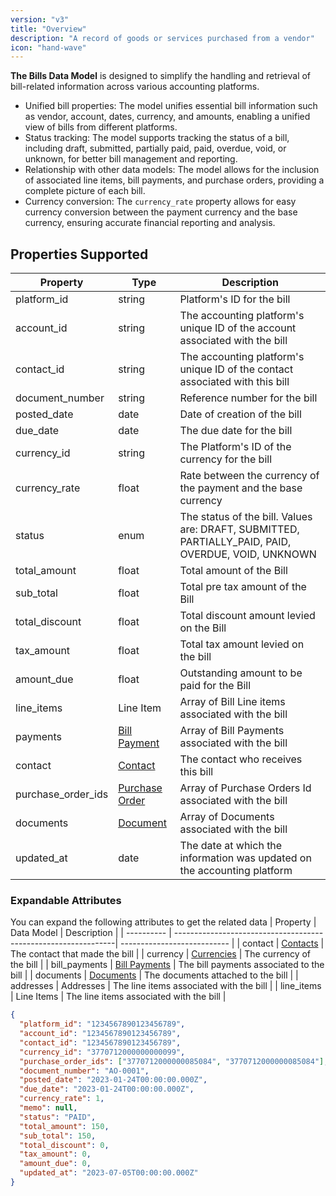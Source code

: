 ```yaml
---
version: "v3"
title: "Overview"
description: "A record of goods or services purchased from a vendor"
icon: "hand-wave"
---
```


**The Bills Data Model** is designed to simplify the handling and retrieval of bill-related information across various accounting platforms.

- Unified bill properties: The model unifies essential bill information such as vendor, account, dates, currency, and amounts, enabling a unified view of bills from different platforms.
- Status tracking: The model supports tracking the status of a bill, including draft, submitted, partially paid, paid, overdue, void, or unknown, for better bill management and reporting.
- Relationship with other data models: The model allows for the inclusion of associated line items, bill payments, and purchase orders, providing a complete picture of each bill.
- Currency conversion: The `currency_rate` property allows for easy currency conversion between the payment currency and the base currency, ensuring accurate financial reporting and analysis.

## Properties Supported

| Property           | Type                                                           | Description                                                                                        |
| ------------------ | -------------------------------------------------------------- | -------------------------------------------------------------------------------------------------- |
| platform_id        | string                                                         | Platform's ID for the bill                                                                         |
| account_id         | string                                                         | The accounting platform's unique ID of the account associated with the bill                        |
| contact_id         | string                                                         | The accounting platform's unique ID of the contact associated with this bill                       |
| document_number    | string                                                         | Reference number for the bill                                                                      |
| posted_date        | date                                                           | Date of creation of the bill                                                                       |
| due_date           | date                                                           | The due date for the bill                                                                          |
| currency_id        | string                                                         | The Platform's ID of the currency for the bill                                                     |
| currency_rate      | float                                                          | Rate between the currency of the payment and the base currency                                     |
| status             | enum                                                           | The status of the bill. Values are: DRAFT, SUBMITTED, PARTIALLY_PAID, PAID, OVERDUE, VOID, UNKNOWN |
| total_amount       | float                                                          | Total amount of the Bill                                                                           |
| sub_total          | float                                                          | Total pre tax amount of the Bill                                                                   |
| total_discount     | float                                                          | Total discount amount levied on the Bill                                                           |
| tax_amount         | float                                                          | Total tax amount levied on the bill                                                                |
| amount_due         | float                                                          | Outstanding amount to be paid for the Bill                                                         |
| line_items         | Line Item                                                      | Array of Bill Line items associated with the bill                                                  |
| payments           | [Bill Payment](/api-reference/v3/accounting/bill-payments)     | Array of Bill Payments associated with the bill                                                    |
| contact            | [Contact](/api-reference/v3/accounting/contacts)               | The contact who receives this bill                                                                 |
| purchase_order_ids | [Purchase Order](/api-reference/v3/accounting/purchase-orders) | Array of Purchase Orders Id associated with the bill                                               |
| documents          | [Document](/api-reference/v3/accounting/documents)             | Array of Documents associated with the bill                                                        |
| updated_at         | date                                                           | The date at which the information was updated on the accounting platform                           |

### Expandable Attributes

You can expand the following attributes to get the related data
| Property | Data Model | Description |
| ---------- | ---------------------------------------------------------------| --------------------------- |
| contact | [Contacts](/api-reference/v3/accounting/contacts/overview) | The contact that made the bill |
| currency | [Currencies](/api-reference/v3/accounting/currencies/overview) | The currency of the bill |
| bill_payments | [Bill Payments](/api-reference/v3/accounting/bill-payments/overview) | The bill payments associated to the bill |
| documents | [Documents](/api-reference/v3/accounting/documents/overview) | The documents attached to the bill |
| addresses | Addresses | The line items associated with the bill |
| line_items | Line Items | The line items associated with the bill |

<ResponseExample name="The Account Object" >

```json The Bills Response Object
{
  "platform_id": "1234567890123456789",
  "account_id": "1234567890123456789",
  "contact_id": "1234567890123456789",
  "currency_id": "3770712000000000099",
  "purchase_order_ids": ["3770712000000085084", "3770712000000085084"],
  "document_number": "AO-0001",
  "posted_date": "2023-01-24T00:00:00.000Z",
  "due_date": "2023-01-24T00:00:00.000Z",
  "currency_rate": 1,
  "memo": null,
  "status": "PAID",
  "total_amount": 150,
  "sub_total": 150,
  "total_discount": 0,
  "tax_amount": 0,
  "amount_due": 0,
  "updated_at": "2023-07-05T00:00:00.000Z"
}
```

</ResponseExample>
